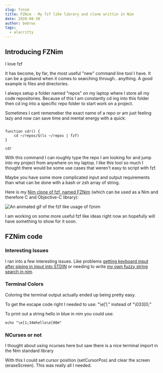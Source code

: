 ```yaml
---
slug: fznim
title: FZNim - My fzf like library and clone writtin in Nim
date: 2020-08-30
author: bebrws
tags:
  - alacritty
---
```


## Introducing FZNim

I love fzf

It has become, by far, the most useful "new" command line tool I have. It can be a godsend when it comes to searching through.. anything. A good example is files and directories.

I always setup a folder named "repos" on my laptop where I store all my code repositories. Because of this I am constantly cd ing into this folder then cd ing into a specific repo folder to start work on a project.

Sometimes I cant rememeber the exact name of a repo or am just feeling lazy and now can save time and mental energy with a quick:

```

function cdr() {
	cd ~/repos/$(ls ~/repos | fzf)
}

cdr
```

With this command I can roughly type the repo I am looking for and jump into my project from anywhere on my laptop. I like this tool so much I thought there would be some use cases that weren't easy to script with fzf.

Maybe you have some more complicated input and output requirements than what can be done with a bash or zsh array of string.

Here is my [Nim clone of fzf, named FZNim](https://github.com/bebrws/fznim) (which can be used as a Nim and therefore C and Objective-C library):

![An animated gif of the fzf like usage of fznim](/static/fznim.gif)

I am working on some more useful fzf like ideas right now an hopefully will have something to show for it soon.

## FZNim code

### Interesting Issues

I ran into a few interesting issues. Like problems [getting keyboard input after piping in input into STDIN](/post/stdin-after-pipe) or needing to write [my own fuzzy string search in nim](/posts/nim-fuzzy).

### Terminal Colors

Coloring the terminal output actually ended up being pretty easy.

To get the escape code right I needed to use: "\e[1;" instead of "\033[0;"

To print out a string hello in blue in nim you could use:

```
echo "\e[1;34mhello\e[00m"
```

### NCurses or not

I thought about using ncurses here but saw there is a nice terminal import in the Nim standard library

With this I could set cursor position (setCursorPos) and clear the screen (eraseScreen). This was really all I needed.
